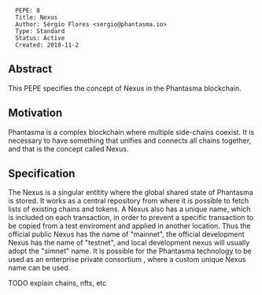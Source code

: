 <pre>
  PEPE: 8
  Title: Nexus
  Author: Sérgio Flores <sergio@phantasma.io>
  Type: Standard
  Status: Active
  Created: 2018-11-2
</pre>

==Abstract==

This PEPE specifies the concept of Nexus in the Phantasma blockchain.

==Motivation==

Phantasma is a complex blockchain where multiple side-chains coexist. It is necessary to have something that unifies and connects all chains together, and that is the concept called Nexus.

==Specification==

The Nexus is a singular entitity where the global shared state of Phantasma is stored. It works as a central repository from where it is possible to fetch lists of existing chains and tokens.
A Nexus also has a unique name, which is included on each transaction, in order to prevent a specific transaction to be copied from a test enviroment and applied in another location.
Thus the official public Nexus has the name of "mainnet", the official development Nexus has the name of "testnet", and local development nexus will usually adopt the "simnet" name.
It is possible for the Phantasma technology to be used as an enterprise private consortium , where a custom unique Nexus name can be used.

TODO explain chains, nfts, etc